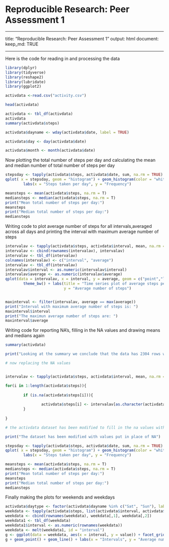 

# Reproducible Research: Peer Assessment 1

---

title: "Reproducible Research: Peer Assessment 1"
output:
        html document:
                keep_md: TRUE

---

Here is the code for reading in and processing the data

```{r Processing Data Code}
library(dplyr)
library(tidyverse)
library(reshape2)
library(lubridate)
library(ggplot2)

activdata <-read.csv("activity.csv")

head(activdata)

activdata <- tbl_df(activdata)
activdata
summary(activdata$steps)

activdata$dayname <- wday(activdata$date, label = TRUE)

activdata$day <- day(activdata$date)

activdata$month <- month(activdata$date)
```

Now plotting the total number of steps per day and calculating the mean and median number of total number of steps per day

```{r Mean total number of steps taken per day}

stepsday <- tapply(activdata$steps, activdata$date, sum, na.rm = TRUE)
qplot( x = stepsday, geom = "histogram") + geom_histogram(color = "white") + theme_bw() +
        labs(x = "Steps taken per day", y = "Frequency")

meansteps <- mean(activdata$steps, na.rm = T)
mediansteps <- median(activdata$steps, na.rm = T)
print("Mean total number of steps per day:")
meansteps
print("Median total number of steps per day:")
mediansteps

```

Writing code to plot average number of steps for all intervals,averaged across all days and
printing the interval with maximum average number of steps

```{r Relationship between intervals and number of steps taken}

intervalav <- tapply(activdata$steps, activdata$interval, mean, na.rm = TRUE)
intervalav <- cbind(rownames(intervalav), intervalav)
intervalav <- tbl_df(intervalav)
colnames(intervalav) <- c("interval", "average")
intervalav <- tbl_df(intervalav)
intervalav$interval <- as.numeric(intervalav$interval)
intervalav$average <- as.numeric(intervalav$average)
qplot(data = intervalav, x = interval, y = average, geom = c("point","line")) +
        theme_bw() + labs(title = "Time series plot of average steps per interval of time", x = "Intervals",
                          y = "Average number of steps") 


maxinterval <- filter(intervalav, average == max(average))
print("Interval with maximum average number of steps is: ")
maxinterval$interval
print("The maximun average number of steps are: ")
maxinterval$average

```

Writing code for reporting NA's, filling in the NA values and drawing means and medians again

```{r Imputing Missing Values}

summary(activdata)

print("Looking at the summary we conclude that the data has 2304 rows with NA values")

# now replacing the NA values 


intervalav <- tapply(activdata$steps, activdata$interval, mean, na.rm = TRUE)

for(i in 1:length(activdata$steps)){
        
        if (is.na(activdata$steps[i])){
                
                activdata$steps[i] <- intervalav[as.character(activdata$interval[i])]
        }
        
}

# the activdata dataset has been modified to fill in the na values with the means

print("The dataset has been modified with values put in place of NA")

stepsday <- tapply(activdata$steps, activdata$date, sum, na.rm = TRUE)
qplot( x = stepsday, geom = "histogram") + geom_histogram(color = "white") + theme_bw() +
        labs(x = "Steps taken per day", y = "Frequency")

meansteps <- mean(activdata$steps, na.rm = T)
mediansteps <- median(activdata$steps, na.rm = T)
print("Mean total number of steps per day:")
meansteps
print("Median total number of steps per day:")
mediansteps

```

Finally making the plots for weekends and weekdays 

```{r Weekend and Weekday plots with updated data}

activdata$daytype <- factor(activdata$dayname %in% c("Sat", "Sun"), labels = c("weekday","weekend"))
weekdata <- tapply(activdata$steps, list(activdata$interval, activdata$daytype), mean, na.rm = TRUE)
weekdata <- cbind(rownames(weekdata), weekdata[,1], weekdata[,2])
weekdata1 <- tbl_df(weekdata)
weekdata1$interval <- as.numeric(rownames(weekdata))
weekdata <- melt(weekdata1, id = "interval")
g <- ggplot(data = weekdata, aes(x = interval, y = value)) + facet_grid(variable~.) + theme_bw()
g + geom_point() + geom_line() + labs(x = "Intervals", y = "Average number of steps", title = "Average number of steps on weekends and weekdays")


```
